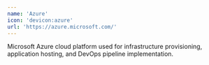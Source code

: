 ```yaml
---
name: 'Azure'
icon: 'devicon:azure'
url: 'https://azure.microsoft.com/'
---
```


Microsoft Azure cloud platform used for infrastructure provisioning, application hosting, and DevOps pipeline implementation.
